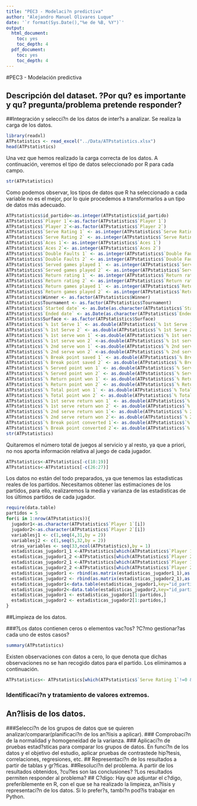 ```yaml
---
title: "PEC3 - Modelaci?n predictiva"
author: "Alejandro Manuel Olivares Luque"
date: '`r format(Sys.Date(),"%e de %B, %Y")`'
output:
  html_document:
    toc: yes
    toc_depth: 4
  pdf_document:
    toc: yes
    toc_depth: 4
---
```


#PEC3 - Modelación predictiva

## Descripción del dataset. ?Por qu? es importante y qu? pregunta/problema pretende responder?
##Integración y selecci?n de los datos de inter?s a analizar.
Se realiza la carga de los datos. 
```r
library(readxl)
ATPstatistics <- read_excel("../Data/ATPstatistics.xlsx")
head(ATPstatistics)
```
Una vez que hemos realizado la carga correcta de los datos. A continuación, veremos el tipo de datos seleccionado por R para cada campo.
```r
str(ATPstatistics)
```
Como podemos observar, los tipos de datos que R ha seleccionado a cada variable no es el mejor, por lo quie procedemos a transformarlos a un tipo de datos más adecuado. 

```r
ATPstatistics$id_partido<-as.integer(ATPstatistics$id_partido)
ATPstatistics$`Player 1`<-as.factor(ATPstatistics$`Player 1`)
ATPstatistics$`Player 2`<-as.factor(ATPstatistics$`Player 2`)
ATPstatistics$`Serve Rating 1` <- as.integer(ATPstatistics$`Serve Rating 1`)
ATPstatistics$`Serve Rating 2` <- as.integer(ATPstatistics$`Serve Rating 2`)
ATPstatistics$`Aces 1`<- as.integer(ATPstatistics$`Aces 1`)
ATPstatistics$`Aces 2`<- as.integer(ATPstatistics$`Aces 2`)
ATPstatistics$`Double Faults 1` <- as.integer(ATPstatistics$`Double Faults 1`)
ATPstatistics$`Double Faults 2` <- as.integer(ATPstatistics$`Double Faults 2`)
ATPstatistics$`Served games played 1` <- as.integer(ATPstatistics$`Served games played 1`)
ATPstatistics$`Served games played 2` <- as.integer(ATPstatistics$`Served games played 2`)
ATPstatistics$`Return rating 1` <- as.integer(ATPstatistics$`Return rating 1`)
ATPstatistics$`Return rating 2` <- as.integer(ATPstatistics$`Return rating 2`)
ATPstatistics$`Return games played 1` <- as.integer(ATPstatistics$`Return games played 1`)
ATPstatistics$`Return games played 2` <- as.integer(ATPstatistics$`Return games played 2`)
ATPstatistics$Winner <- as.factor(ATPstatistics$Winner)
ATPstatistics$Tournament <- as.factor(ATPstatistics$Tournament)
ATPstatistics$`Started date` <- as.Date(as.character(ATPstatistics$`Started date`), "%d/%m/%Y")
ATPstatistics$`Ended date` <- as.Date(as.character(ATPstatistics$`Ended date`),  "%d/%m/%Y")
ATPstatistics$Surface <- as.factor(ATPstatistics$Surface)
ATPstatistics$`% 1st Serve 1` <- as.double(ATPstatistics$`% 1st Serve 1`)/100
ATPstatistics$`% 1st Serve 2` <- as.double(ATPstatistics$`% 1st Serve 2`)/100
ATPstatistics$`% 1st serve won 1` <-as.double(ATPstatistics$`% 1st serve won 1`)/100
ATPstatistics$`% 1st serve won 2` <-as.double(ATPstatistics$`% 1st serve won 2`)/100
ATPstatistics$`% 2nd serve won 1` <-as.double(ATPstatistics$`% 2nd serve won 1`)/100
ATPstatistics$`% 2nd serve won 2` <-as.double(ATPstatistics$`% 2nd serve won 2`)/100
ATPstatistics$`% Break point saved 1` <- as.double(ATPstatistics$`% Break point saved 1`)/100
ATPstatistics$`% Break point saved 2` <- as.double(ATPstatistics$`% Break point saved 2`)/100
ATPstatistics$`% Served point won 1` <- as.double(ATPstatistics$`% Served point won 1`)/100
ATPstatistics$`% Served point won 2` <- as.double(ATPstatistics$`% Served point won 2`)/100
ATPstatistics$`% Return point won 1` <- as.double(ATPstatistics$`% Return point won 1`)/100
ATPstatistics$`% Return point won 2` <- as.double(ATPstatistics$`% Return point won 2`)/100
ATPstatistics$`% Total point won 1` <- as.double(ATPstatistics$`% Total point won 1`)/100
ATPstatistics$`% Total point won 2` <- as.double(ATPstatistics$`% Total point won 2`)/100
ATPstatistics$`% 1st serve return won 1` <- as.double(ATPstatistics$`% 1st serve return won 1`)/100
ATPstatistics$`% 1st serve return won 2` <- as.double(ATPstatistics$`% 1st serve return won 2` )
ATPstatistics$`% 2nd serve return won 1`<- as.double(ATPstatistics$`% 2nd serve return won 1`)
ATPstatistics$`% 2nd serve return won 2`<- as.double(ATPstatistics$`% 2nd serve return won 2`)
ATPstatistics$`% Break point converted 1`<- as.double(ATPstatistics$`% Break point converted 1`)
ATPstatistics$`% Break point converted 2`<- as.double(ATPstatistics$`% Break point converted 2`)
str(ATPstatistics)
```
Quitaremos el número total de juegos al servicio y al resto, ya que a priori, no nos aporta información relativa al juego de cada jugador. 
```r
ATPstatistics<-ATPstatistics[-c(18:19)]
ATPstatistics<-ATPstatistics[-c(26:27)]
```
Los datos no están del todo preparados, ya que tenemos las estadisticas reales de los partidos. Necesitamos obtener las estimaciones de los partidos, para ello, realizaremos la media y varianza de las estadisticas de los últimos partidos de cada jugador.
```r
require(data.table)
partidos = 5
for(i in 1:nrow(ATPstatistics)){
  jugador1<-as.character(ATPstatistics$`Player 1`[i])
  jugador2<-as.character(ATPstatistics$`Player 2`[i])
  variablesj1 <- c(1,seq(4,31,by = 2))
  variablesj2 <- c(1,seq(5,32,by = 2))
  otras_variables <- seq(33,ncol(ATPstatistics),by = 1)
  estadisticas_jugador1_1 <-ATPstatistics[which(ATPstatistics$`Player 1`==jugador1),variablesj1]
  estadisticas_jugador1_2 <-ATPstatistics[which(ATPstatistics$`Player 2`==jugador1),variablesj2]
  estadisticas_jugador2_1 <-ATPstatistics[which(ATPstatistics$`Player 1`==jugador2),variablesj1]
  estadisticas_jugador2_2 <-ATPstatistics[which(ATPstatistics$`Player 2`==jugador2),variablesj2]
  estadisticas_jugador1 <- rbind(as.matrix(estadisticas_jugador1_1),as.matrix(estadisticas_jugador1_2))
  estadisticas_jugador2 <- rbind(as.matrix(estadisticas_jugador2_1),as.matrix(estadisticas_jugador2_2))
  estadisticas_jugador1<-data.table(estadisticas_jugador1,key="id_partido")
  estadisticas_jugador2<-data.table(estadisticas_jugador2,key="id_partido")
  estadisticas_jugador1 <- estadisticas_jugador1[1:partidos,]
  estadisticas_jugador2 <- estadisticas_jugador2[1:partidos,]
}
```

##Limpieza de los datos.

###?Los datos contienen ceros o elementos vac?os? ?C?mo gestionar?as cada uno de estos casos?
```r
summary(ATPstatistics)
```
Existen observaciones con datos a cero, lo que denota que dichas observaciones no se han recogido datos para el partido. Los eliminamos a continuación.
```r
ATPstatistics<- ATPstatistics[which(ATPstatistics$`Serve Rating 1`!=0 & ATPstatistics$`Serve Rating 2`!=0 & ATPstatistics$`Return rating 1` !=0 & ATPstatistics$`Return rating 2` !=0),]
```
### Identificaci?n y tratamiento de valores extremos.
## An?lisis de los datos.
###Selecci?n de los grupos de datos que se quieren analizar/comparar(planificaci?n de los an?lisis a aplicar).
### Comprobaci?n de la normalidad y homogeneidad de la varianza.
### Aplicaci?n de pruebas estad?sticas para comparar los grupos de datos. En funci?n de los datos y el objetivo del estudio, aplicar pruebas de contrastede hip?tesis, correlaciones, regresiones, etc.
## Representaci?n de los resultados a partir de tablas y gr?ficas.
##Resoluci?n del problema. A partir de los resultados obtenidos, ?cu?les son las conclusiones? ?Los resultados permiten responder al problema?
## C?digo: Hay que adjuntar el c?digo, preferiblemente en R, con el que se ha realizado la limpieza, an?lisis y representaci?n de los datos. Si lo prefer?s, tambi?n pod?is trabajar en Python. 

